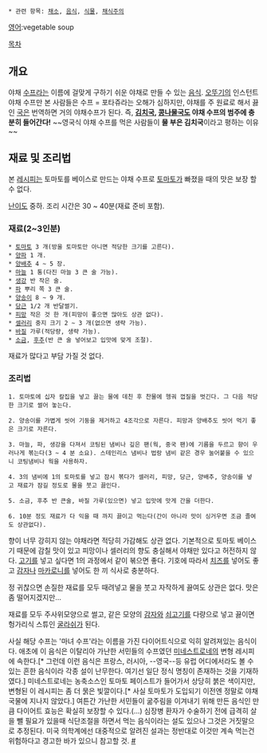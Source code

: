  * 관련 항목: [[채소]], [[음식]], [[식물]], [[채식주의]]

[[영어]]:vegetable soup

[[목차]]
== 개요 ==
야채 [[수프]]라는 이름에 걸맞게 구하기 쉬운 야채로 만들 수 있는 [[음식]].
[[오뚜기]]의 인스턴트 야채 수프만 본 사람들은 수프 = 포타쥬라는 오해가 심하지만, 야채를 주 원료로 해서 끓인 [[국]]은 번역하면 거의 야채수프가 된다. 즉, '''[[김치국]], [[콩나물국]]도 야채 수프의 범주에 충분히 들어간다!''' ~~영국식 야채 수프를 먹은 사람들이 '''물 부은 김치국'''이라고 평하는 이유~~

== 재료 및 조리법 ==
본 [[레시피]]는 토마토를 베이스로 만드는 야채 수프로 [[토마토]]가 빠졌을 때의 맛은 보장 할 수 없다.

[[난이도]] 중하. 조리 시간은 30 ~ 40분(재료 준비 포함).

=== 재료(2~3인분) ===
 * [[토마토]] 3 개(방울 토마토만 아니면 적당한 크기를 고른다).
 * [[양파]] 1 개.
 * [[양배추]] 4 ~ 5 장.
 * [[마늘]] 1 통(다진 마늘 3 큰 술 가능).
 * [[생강]] 반 작은 술.
 * [[파]] 뿌리 쪽 3 큰 술.
 * [[양송이]] 8 ~ 9 개.
 * [[당근]] 1/2 개 반달썰기.
 * [[피망]] 작은 것 한 개(피망이 좋으면 많아도 상관 없다).
 * [[셀러리]] 중지 크기 2 ~ 3 개(없으면 생략 가능).
 * [[바질]] 가루(적당량, 생략 가능).
 * [[소금]], [[후추]](반 큰 술 넣어보고 입맛에 맞게 조절).

재료가 많다고 부담 가질 것 없다.

=== 조리법 ===
 1. 토마토에 십자 칼집을 넣고 끓는 물에 데친 후 찬물에 헹궈 껍질을 벗긴다. 그 다음 적당한 크기로 썰어 놓는다.

 2. 양송이를 가볍게 씻어 기둥을 제거하고 4조각으로 자른다. 피망과 양배추도 씻어 먹기 좋은 크기로 자른다.

 3. 마늘, 파, 생강을 다져서 코팅된 냄비나 깊은 팬(웍, 중국 팬)에 기름을 두르고 향이 우러나게 볶는다(3 ~ 4 분 소요). 스테인리스 냄비나 법랑 냄비 같은 경우 눌어붙을 수 있으니 코팅냄비나 웍을 사용하자.

 4. 3의 냄비에 1의 토마토를 넣고 잠시 볶다가 셀러리, 피망, 당근, 양배추, 양송이를 넣고 재료가 잠길 정도로 물을 붓고 끓인다.

 5. 소금, 후추 반 큰술, 바질 가루(있으면) 넣고 입맛에 맛게 간을 더한다.

 6. 10분 정도 재료가 다 익을 때 까지 끓이고 먹는다(간이 아니라 맛이 싱거우면 조금 졸여도 상관없다).


향이 너무 강히지 않는 야채라면 적당히 가감해도 상관 없다. 기본적으로 토마토 베이스기 때문에 감칠 맛이 있고 피망이나 셀러리의 향도 충실해서 야채만 있다고 허전하지 않다. [[고기]]를 넣고 싶다면 1의 과정에서 같이 볶으면 좋다. 기호에 따라서 [[치즈]]를 넣어도 좋고 [[감자]]나 [[마카로니]]를 넣어도 한 끼 식사로 충분하다.

정 귀찮으면 손질한 재료를 모두 때려넣고 물을 붓고 자작하게 끓여도 상관은 없다. 맛은 좀 떨어지겠지만…

재료를 모두 주사위모양으로 썰고, 같은 모양의 [[감자]]와 [[쇠고기]]를 다량으로 넣고 끓이면 헝가리식 스튜인 [[굴라쉬]]가 된다.

사실 해당 수프는 '마녀 수프'라는 이름을 가진 다이어트식으로 익히 알려져있는 음식이다. 애초에 이 음식은 이탈리아 가난한 서민들의 수프였던 [[미네스트로네]]의 변형 레시피에 속한다.[* 그런데 이런 음식은 프랑스, 러시아, --영국--등 유럽 어디에서라도 볼 수 있는 흔한 음식이라 각종 설이 난무한다. 여기선 일단 정식 명칭이 존재하는 것을 기재하였다.] 미네스트로네는 농축소스인 토마토 페이스트가 들어가서 상당히 붉은 색이지만, 변형된 이 레시피는 좀 더 묽은 빛깔이다.[* 사실 토마토가 도입되기 이전엔 정말로 야채국물에 지나지 않았다.] 여튼간 가난한 서민들이 굶주림을 이겨내기 위해 만든 음식인 만큼 다이어트 효능은 확실히 보장할 수 있다.(...) 심장병 환자가 수술하기 전에 급격히 살을 뺄 필요가 있을때 식단조절을 하면서 먹는 음식이라는 설도 있으나 그것은 거짓말으로 추정된다. 미국 의학계에선 대중적으로 알려진 설과는 정반대로 이것만 계속 먹는건 위험하다고 경고한 바가 있으니 참고할 것. [http://ghestalt.egloos.com/4463637 #]
